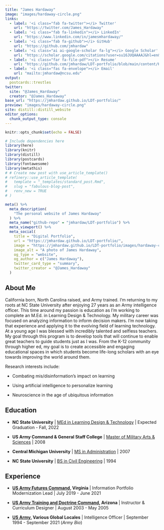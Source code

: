 ```yaml
---
title: "James Hardaway"
image: "images/hardaway-circle.png"
links:
  - label: '<i class="fab fa-twitter"></i> Twitter'
    url: "https://twitter.com/James_Hardaway"
  - label: '<i class="fab fa-linkedin"></i> LinkedIn'
    url: "https://www.linkedin.com/in/jamesmhardaway/"  
  - label: '<i class="fab fa-github"></i> GitHub'
    url: "https://github.com/jmhardaw"
  - label: '<i class="ai ai-google-scholar fa-lg"></i> Google Scholar'
    url: "https://scholar.google.com/citations?user=su16JUQAAAAJ&hl=en&authuser=1" 
  - label: '<i class="far fa-file-pdf"></i> Resume'
    url: "https://github.com/jmhardaw/LDT-portfolio/blob/main/content/Hardaway-resume-20211115.pdf"
  - label: '<i class="fas fa-envelope"></i> Email'
    url: "mailto:jmhardaw@ncsu.edu"
output:
  postcards::trestles
twitter:
  site: "@James_Hardaway"
  creator: "@James_Hardaway"
base_url: "https://jmhardaw.github.io/LDT-portfolio/"
preview: "images/hardaway-circle.png"
site: distill::distill_website
editor_options: 
  chunk_output_type: console
---
```


```r
knitr::opts_chunk$set(echo = FALSE)
```

```r
# Include dependencies here
library(here)
library(knitr)
library(distill)
library(postcards)
library(fontawesome)
library(metathis)
# # Create new post with use_article_template()
# refinery::use_article_template(
#   template = "_templates/standard_post.Rmd",
#   slug = "fabulous-blog-post", 
#   renv_new = TRUE
# )

meta() %>%
  meta_description(
    "The personal website of James Hardaway"
  ) %>%
  meta_name("github-repo" = "jmhardaw/LDT-portfolio") %>%
  meta_viewport() %>%
  meta_social(
    title = "Digital Portfolio",
    url = "https://jmhardaw.github.io/LDT-portfolio/",
    image = "https://jmhardaw.github.io/LDT-portfolio/images/hardaway-circle.png",
    image_alt = "A photo of James Hardaway",
    og_type = "website",
    og_author = c("James Hardaway"),
    twitter_card_type = "summary",
    twitter_creator = "@James_Hardaway"
  )
```

## About Me

California born, North Carolina raised, and Army trained. I'm returning to my roots at NC State University after enjoying 27 years as an Army intelligence officer. This time around my passion is education as I'm working to complete an M.Ed. in Learning Design & Technology. My military career was focused on analyzing information to inform decision makers. I'm now taking that experience and applying it to the evolving field of learning technology. At a young age I was blessed with incredibly talented and selfless teachers. My goal through this program is to develop tools that will continue to enable great teachers to guide students just as I was. From the K-12 community through higher ed, my goal is to create accessible and engaging educational spaces in which students become life-long scholars with an eye towards improving the world around them.

Research interests include:

-   Combating mis/disinformation's impact on learning

-   Using artificial intelligence to personalize learning

-   Neuroscience in the age of ubiquitous information

## Education

-   **NC State University** \| [MEd in Learning Design & Technology](https://ced.ncsu.edu/graduate/programs/masters/learning-design-and-technology/) \| Expected Graduation - Fall, 2022

-   **US Army Command & General Staff College** \| [Master of Military Arts & Sciences](https://usacac.army.mil/organizations/cace/cgsc/sams) \| 2008

-   **Central Michigan University** \| [MS in Administration](https://www.cmich.edu/colleges/ehs/msa/Pages/default.aspx) \| 2007

-   **NC State University** \| [BS in Civil Engineering](https://www.ccee.ncsu.edu/) \| 1994

## Experience

-   [**US Army Futures Command**](https://www.armyfuturescommand.com/fcc/)**, Virginia** \| Information Portfolio Modernization Lead \| July 2019 - June 2021

-   [**US Army Training and Doctrine Command**](https://www.army.mil/USAICoE)**, Arizona** \| Instructor & Curriculum Designer \| August 2003 - May 2005

-   [**US Army**](https://www.goarmy.com/careers-and-jobs/career-match/signal-intelligence/languages-code/35a-military-intelliigence-officer.html)**, Various Global Locales** \| Intelligence Officer \| September 1994 - September 2021 <a href="https://github.com/jmhardaw/LDT-portfolio/blob/main/content/Hardaway-mil-bio.pdf" text="Military Bio" class="far fa-file-pdf" style="font-size:36px;"></a> (*Army Bio*)
